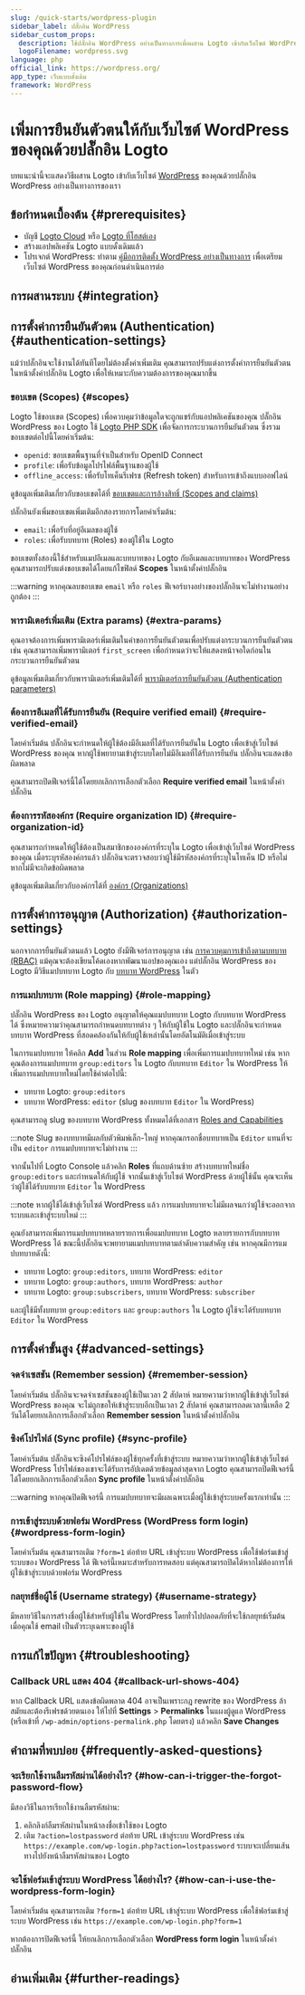 ```yaml
---
slug: /quick-starts/wordpress-plugin
sidebar_label: ปลั๊กอิน WordPress
sidebar_custom_props:
  description: ใช้ปลั๊กอิน WordPress อย่างเป็นทางการเพื่อผสาน Logto เข้ากับเว็บไซต์ WordPress ของคุณ
  logoFilename: wordpress.svg
language: php
official_link: https://wordpress.org/
app_type: เว็บแบบดั้งเดิม
framework: WordPress
---
```




# เพิ่มการยืนยันตัวตนให้กับเว็บไซต์ WordPress ของคุณด้วยปลั๊กอิน Logto

บทแนะนำนี้จะแสดงวิธีผสาน Logto เข้ากับเว็บไซต์ [WordPress](https://wordpress.org) ของคุณด้วยปลั๊กอิน WordPress อย่างเป็นทางการของเรา

## ข้อกำหนดเบื้องต้น \{#prerequisites}

- บัญชี [Logto Cloud](https://cloud.logto.io) หรือ [Logto ที่โฮสต์เอง](/introduction/set-up-logto-oss)
- สร้างแอปพลิเคชัน Logto แบบดั้งเดิมแล้ว
- โปรเจกต์ WordPress: ทำตาม [คู่มือการติดตั้ง WordPress อย่างเป็นทางการ](https://wordpress.org/support/article/how-to-install-wordpress/) เพื่อเตรียมเว็บไซต์ WordPress ของคุณก่อนดำเนินการต่อ

## การผสานระบบ \{#integration}

<Integration />

## การตั้งค่าการยืนยันตัวตน (Authentication) \{#authentication-settings}

แม้ว่าปลั๊กอินจะใช้งานได้ทันทีโดยไม่ต้องตั้งค่าเพิ่มเติม คุณสามารถปรับแต่งการตั้งค่าการยืนยันตัวตนในหน้าตั้งค่าปลั๊กอิน Logto เพื่อให้เหมาะกับความต้องการของคุณมากขึ้น

### ขอบเขต (Scopes) \{#scopes}

Logto ใช้ขอบเขต (Scopes) เพื่อควบคุมว่าข้อมูลใดจะถูกแชร์กับแอปพลิเคชันของคุณ ปลั๊กอิน WordPress ของ Logto ใช้ [Logto PHP SDK](https://github.com/logto-io/php) เพื่อจัดการกระบวนการยืนยันตัวตน ซึ่งรวมขอบเขตต่อไปนี้โดยค่าเริ่มต้น:

- `openid`: ขอบเขตพื้นฐานที่จำเป็นสำหรับ OpenID Connect
- `profile`: เพื่อรับข้อมูลโปรไฟล์พื้นฐานของผู้ใช้
- `offline_access`: เพื่อรับโทเค็นรีเฟรช (Refresh token) สำหรับการเข้าถึงแบบออฟไลน์

ดูข้อมูลเพิ่มเติมเกี่ยวกับขอบเขตได้ที่ [ขอบเขตและการอ้างสิทธิ์ (Scopes and claims)](/quick-starts/php#scopes-and-claims)

ปลั๊กอินยังเพิ่มขอบเขตเพิ่มเติมอีกสองรายการโดยค่าเริ่มต้น:

- `email`: เพื่อรับที่อยู่อีเมลของผู้ใช้
- `roles`: เพื่อรับบทบาท (Roles) ของผู้ใช้ใน Logto

ขอบเขตทั้งสองนี้ใช้สำหรับแมปอีเมลและบทบาทของ Logto กับอีเมลและบทบาทของ WordPress คุณสามารถปรับแต่งขอบเขตได้โดยแก้ไขฟิลด์ **Scopes** ในหน้าตั้งค่าปลั๊กอิน

:::warning
หากคุณลบขอบเขต `email` หรือ `roles` ฟีเจอร์บางอย่างของปลั๊กอินจะไม่ทำงานอย่างถูกต้อง
:::

### พารามิเตอร์เพิ่มเติม (Extra params) \{#extra-params}

คุณอาจต้องการเพิ่มพารามิเตอร์เพิ่มเติมในคำขอการยืนยันตัวตนเพื่อปรับแต่งกระบวนการยืนยันตัวตน เช่น คุณสามารถเพิ่มพารามิเตอร์ `first_screen` เพื่อกำหนดว่าจะให้แสดงหน้าจอใดก่อนในกระบวนการยืนยันตัวตน

ดูข้อมูลเพิ่มเติมเกี่ยวกับพารามิเตอร์เพิ่มเติมได้ที่ [พารามิเตอร์การยืนยันตัวตน (Authentication parameters)](/end-user-flows/authentication-parameters)

### ต้องการอีเมลที่ได้รับการยืนยัน (Require verified email) \{#require-verified-email}

โดยค่าเริ่มต้น ปลั๊กอินจะกำหนดให้ผู้ใช้ต้องมีอีเมลที่ได้รับการยืนยันใน Logto เพื่อเข้าสู่เว็บไซต์ WordPress ของคุณ หากผู้ใช้พยายามเข้าสู่ระบบโดยไม่มีอีเมลที่ได้รับการยืนยัน ปลั๊กอินจะแสดงข้อผิดพลาด

คุณสามารถปิดฟีเจอร์นี้ได้โดยยกเลิกการเลือกตัวเลือก **Require verified email** ในหน้าตั้งค่าปลั๊กอิน

### ต้องการรหัสองค์กร (Require organization ID) \{#require-organization-id}

คุณสามารถกำหนดให้ผู้ใช้ต้องเป็นสมาชิกขององค์กรที่ระบุใน Logto เพื่อเข้าสู่เว็บไซต์ WordPress ของคุณ เมื่อระบุรหัสองค์กรแล้ว ปลั๊กอินจะตรวจสอบว่าผู้ใช้มีรหัสองค์กรที่ระบุในโทเค็น ID หรือไม่ หากไม่มีจะเกิดข้อผิดพลาด

ดูข้อมูลเพิ่มเติมเกี่ยวกับองค์กรได้ที่ [องค์กร (Organizations)](/organizations)

## การตั้งค่าการอนุญาต (Authorization) \{#authorization-settings}

นอกจากการยืนยันตัวตนแล้ว Logto ยังมีฟีเจอร์การอนุญาต เช่น [การควบคุมการเข้าถึงตามบทบาท (RBAC)](/authorization/role-based-access-control) แม้คุณจะต้องเขียนโค้ดเองหากพัฒนาแอปของคุณเอง แต่ปลั๊กอิน WordPress ของ Logto มีวิธีแมปบทบาท Logto กับ [บทบาท WordPress](https://wordpress.org/documentation/article/roles-and-capabilities/) ในตัว

### การแมปบทบาท (Role mapping) \{#role-mapping}

ปลั๊กอิน WordPress ของ Logto อนุญาตให้คุณแมปบทบาท Logto กับบทบาท WordPress ได้ ซึ่งหมายความว่าคุณสามารถกำหนดบทบาทต่าง ๆ ให้กับผู้ใช้ใน Logto และปลั๊กอินจะกำหนดบทบาท WordPress ที่สอดคล้องกันให้กับผู้ใช้เหล่านั้นโดยอัตโนมัติเมื่อเข้าสู่ระบบ

ในการแมปบทบาท ให้คลิก **Add** ในส่วน **Role mapping** เพื่อเพิ่มการแมปบทบาทใหม่ เช่น หากคุณต้องการแมปบทบาท `group:editors` ใน Logto กับบทบาท `Editor` ใน WordPress ให้เพิ่มการแมปบทบาทใหม่โดยใช้ค่าต่อไปนี้:

- บทบาท Logto: `group:editors`
- บทบาท WordPress: `editor` (slug ของบทบาท `Editor` ใน WordPress)

คุณสามารถดู slug ของบทบาท WordPress ทั้งหมดได้ที่เอกสาร [Roles and Capabilities](https://wordpress.org/documentation/article/roles-and-capabilities/)

:::note
Slug ของบทบาทมีผลกับตัวพิมพ์เล็ก-ใหญ่ หากคุณกรอกชื่อบทบาทเป็น `Editor` แทนที่จะเป็น `editor` การแมปบทบาทจะไม่ทำงาน
:::

จากนั้นไปที่ Logto Console แล้วคลิก **Roles** ที่แถบด้านซ้าย สร้างบทบาทใหม่ชื่อ `group:editors` และกำหนดให้กับผู้ใช้ จากนั้นเข้าสู่เว็บไซต์ WordPress ด้วยผู้ใช้นั้น คุณจะเห็นว่าผู้ใช้ได้รับบทบาท `Editor` ใน WordPress

:::note
หากผู้ใช้ได้เข้าสู่เว็บไซต์ WordPress แล้ว การแมปบทบาทจะไม่มีผลจนกว่าผู้ใช้จะออกจากระบบและเข้าสู่ระบบใหม่
:::

คุณยังสามารถเพิ่มการแมปบทบาทหลายรายการเพื่อแมปบทบาท Logto หลายรายการกับบทบาท WordPress ได้ ขณะนี้ปลั๊กอินจะพยายามแมปบทบาทตามลำดับความสำคัญ เช่น หากคุณมีการแมปบทบาทดังนี้:

- บทบาท Logto: `group:editors`, บทบาท WordPress: `editor`
- บทบาท Logto: `group:authors`, บทบาท WordPress: `author`
- บทบาท Logto: `group:subscribers`, บทบาท WordPress: `subscriber`

และผู้ใช้มีทั้งบทบาท `group:editors` และ `group:authors` ใน Logto ผู้ใช้จะได้รับบทบาท `Editor` ใน WordPress

## การตั้งค่าขั้นสูง \{#advanced-settings}

### จดจำเซสชัน (Remember session) \{#remember-session}

โดยค่าเริ่มต้น ปลั๊กอินจะจดจำเซสชันของผู้ใช้เป็นเวลา 2 สัปดาห์ หมายความว่าหากผู้ใช้เข้าสู่เว็บไซต์ WordPress ของคุณ จะไม่ถูกขอให้เข้าสู่ระบบอีกเป็นเวลา 2 สัปดาห์ คุณสามารถลดเวลานี้เหลือ 2 วันได้โดยยกเลิกการเลือกตัวเลือก **Remember session** ในหน้าตั้งค่าปลั๊กอิน

### ซิงค์โปรไฟล์ (Sync profile) \{#sync-profile}

โดยค่าเริ่มต้น ปลั๊กอินจะซิงค์โปรไฟล์ของผู้ใช้ทุกครั้งที่เข้าสู่ระบบ หมายความว่าหากผู้ใช้เข้าสู่เว็บไซต์ WordPress โปรไฟล์ของเขาจะได้รับการอัปเดตด้วยข้อมูลล่าสุดจาก Logto คุณสามารถปิดฟีเจอร์นี้ได้โดยยกเลิกการเลือกตัวเลือก **Sync profile** ในหน้าตั้งค่าปลั๊กอิน

:::warning
หากคุณปิดฟีเจอร์นี้ การแมปบทบาทจะมีผลเฉพาะเมื่อผู้ใช้เข้าสู่ระบบครั้งแรกเท่านั้น
:::

### การเข้าสู่ระบบด้วยฟอร์ม WordPress (WordPress form login) \{#wordpress-form-login}

โดยค่าเริ่มต้น คุณสามารถเติม `?form=1` ต่อท้าย URL เข้าสู่ระบบ WordPress เพื่อใช้ฟอร์มเข้าสู่ระบบของ WordPress ได้ ฟีเจอร์นี้เหมาะสำหรับการทดสอบ แต่คุณสามารถปิดได้หากไม่ต้องการให้ผู้ใช้เข้าสู่ระบบด้วยฟอร์ม WordPress

### กลยุทธ์ชื่อผู้ใช้ (Username strategy) \{#username-strategy}

มีหลายวิธีในการสร้างชื่อผู้ใช้สำหรับผู้ใช้ใน WordPress โดยทั่วไปปลอดภัยที่จะใช้กลยุทธ์เริ่มต้นเมื่อคุณใช้ email เป็นตัวระบุเฉพาะของผู้ใช้

## การแก้ไขปัญหา \{#troubleshooting}

### Callback URL แสดง 404 \{#callback-url-shows-404}

หาก Callback URL แสดงข้อผิดพลาด 404 อาจเป็นเพราะกฎ rewrite ของ WordPress ล้าสมัยและต้องรีเฟรชด้วยตนเอง ให้ไปที่ **Settings** > **Permalinks** ในแผงผู้ดูแล WordPress (หรือเข้าที่ `/wp-admin/options-permalink.php` โดยตรง) แล้วคลิก **Save Changes**

## คำถามที่พบบ่อย \{#frequently-asked-questions}

### จะเรียกใช้งานลืมรหัสผ่านได้อย่างไร? \{#how-can-i-trigger-the-forgot-password-flow}

มีสองวิธีในการเรียกใช้งานลืมรหัสผ่าน:

1. คลิกลิงก์ลืมรหัสผ่านในหน้าลงชื่อเข้าใช้ของ Logto
2. เติม `?action=lostpassword` ต่อท้าย URL เข้าสู่ระบบ WordPress เช่น `https://example.com/wp-login.php?action=lostpassword`
   ระบบจะเปลี่ยนเส้นทางไปยังหน้าลืมรหัสผ่านของ Logto

### จะใช้ฟอร์มเข้าสู่ระบบ WordPress ได้อย่างไร? \{#how-can-i-use-the-wordpress-form-login}

โดยค่าเริ่มต้น คุณสามารถเติม `?form=1` ต่อท้าย URL เข้าสู่ระบบ WordPress เพื่อใช้ฟอร์มเข้าสู่ระบบ WordPress เช่น `https://example.com/wp-login.php?form=1`

หากต้องการปิดฟีเจอร์นี้ ให้ยกเลิกการเลือกตัวเลือก **WordPress form login** ในหน้าตั้งค่าปลั๊กอิน

## อ่านเพิ่มเติม \{#further-readings}

<FurtherReadings />
